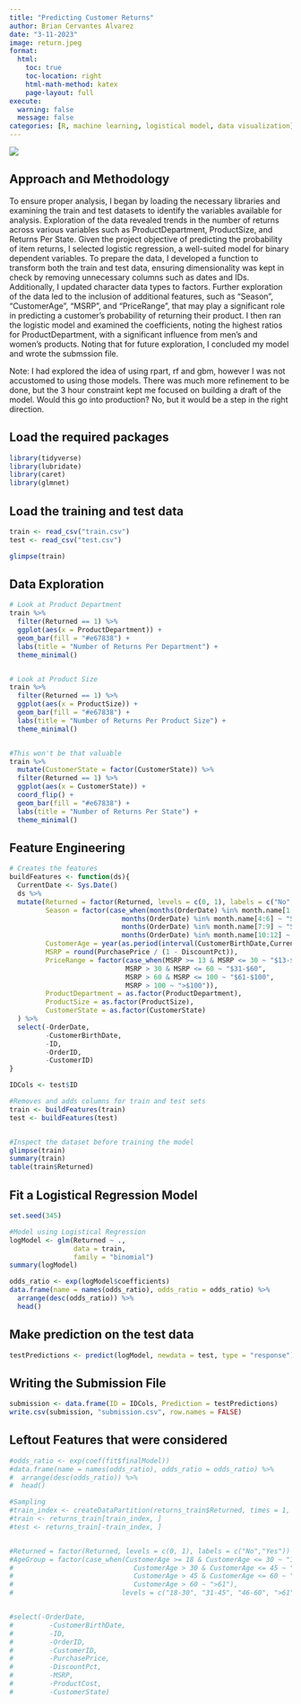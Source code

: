 ```yaml
---
title: "Predicting Customer Returns"
author: Brian Cervantes Alvarez
date: "3-11-2023"
image: return.jpeg
format:
  html:
    toc: true
    toc-location: right
    html-math-method: katex
    page-layout: full
execute: 
  warning: false
  message: false
categories: [R, machine learning, logistical model, data visualization]
---
```


![](return.jpeg)

## Approach and Methodology

To ensure proper analysis, I began by loading the necessary libraries and examining the train and test datasets to identify the variables available for analysis. Exploration of the data revealed trends in the number of returns across various variables such as ProductDepartment, ProductSize, and Returns Per State. Given the project objective of predicting the probability of item returns, I selected logistic regression, a well-suited model for binary dependent variables. To prepare the data, I developed a function to transform both the train and test data, ensuring dimensionality was kept in check by removing unnecessary columns such as dates and IDs. Additionally, I updated character data types to factors. Further exploration of the data led to the inclusion of additional features, such as "Season", "CustomerAge", "MSRP", and "PriceRange", that may play a significant role in predicting a customer's probability of returning their product. I then ran the logistic model and examined the coefficients, noting the highest ratios for ProductDepartment, with a significant influence from men's and women's products. Noting that for future exploration, I concluded my model and wrote the submssion file.

Note: I had explored the idea of using rpart, rf and gbm, however I was not accustomed to using those models. There was much more refinement to be done, but the 3 hour constraint kept me focused on building a draft of the model. Would this go into production? No, but it would be a step in the right direction.

## Load the required packages

```r
library(tidyverse)
library(lubridate)
library(caret)
library(glmnet)
```

## Load the training and test data

```r
train <- read_csv("train.csv") 
test <- read_csv("test.csv") 

glimpse(train)
```

## Data Exploration

```r
# Look at Product Department
train %>% 
  filter(Returned == 1) %>%
  ggplot(aes(x = ProductDepartment)) +
  geom_bar(fill = "#e67838") +
  labs(title = "Number of Returns Per Department") + 
  theme_minimal()


# Look at Product Size
train %>% 
  filter(Returned == 1) %>%
  ggplot(aes(x = ProductSize)) +
  geom_bar(fill = "#e67838") +
  labs(title = "Number of Returns Per Product Size") + 
  theme_minimal()


#This won't be that valuable
train %>% 
  mutate(CustomerState = factor(CustomerState)) %>%
  filter(Returned == 1) %>%
  ggplot(aes(x = CustomerState)) +
  coord_flip() +
  geom_bar(fill = "#e67838") +
  labs(title = "Number of Returns Per State") + 
  theme_minimal()


```

## Feature Engineering

```r
# Creates the features
buildFeatures <- function(ds){
  CurrentDate <- Sys.Date()
  ds %>%
  mutate(Returned = factor(Returned, levels = c(0, 1), labels = c("No","Yes")),
         Season = factor(case_when(months(OrderDate) %in% month.name[1:3] ~ "Winter",
                            months(OrderDate) %in% month.name[4:6] ~ "Spring",
                            months(OrderDate) %in% month.name[7:9] ~ "Summer",
                            months(OrderDate) %in% month.name[10:12] ~ "Fall")), 
         CustomerAge = year(as.period(interval(CustomerBirthDate,CurrentDate))),
         MSRP = round(PurchasePrice / (1 - DiscountPct)),
         PriceRange = factor(case_when(MSRP >= 13 & MSRP <= 30 ~ "$13-$30",
                             MSRP > 30 & MSRP <= 60 ~ "$31-$60",
                             MSRP > 60 & MSRP <= 100 ~ "$61-$100",
                             MSRP > 100 ~ ">$100")),
         ProductDepartment = as.factor(ProductDepartment),
         ProductSize = as.factor(ProductSize),
         CustomerState = as.factor(CustomerState)
  ) %>%
  select(-OrderDate, 
         -CustomerBirthDate, 
         -ID, 
         -OrderID, 
         -CustomerID)
}

IDCols <- test$ID

#Removes and adds columns for train and test sets
train <- buildFeatures(train)
test <- buildFeatures(test)


#Inspect the dataset before training the model
glimpse(train)
summary(train)
table(train$Returned)

```

## Fit a Logistical Regression Model

```r
set.seed(345)

#Model using Logistical Regression
logModel <- glm(Returned ~ .,
                data = train,
                family = "binomial")
summary(logModel)

odds_ratio <- exp(logModel$coefficients)
data.frame(name = names(odds_ratio), odds_ratio = odds_ratio) %>%  
  arrange(desc(odds_ratio)) %>% 
  head()

```

## Make prediction on the test data

```r
testPredictions <- predict(logModel, newdata = test, type = "response")
```

## Writing the Submission File

```r
submission <- data.frame(ID = IDCols, Prediction = testPredictions)
write.csv(submission, "submission.csv", row.names = FALSE)
```

## Leftout Features that were considered

```r

#odds_ratio <- exp(coef(fit$finalModel))
#data.frame(name = names(odds_ratio), odds_ratio = odds_ratio) %>%  
#  arrange(desc(odds_ratio)) %>% 
#  head()

#Sampling
#train_index <- createDataPartition(returns_train$Returned, times = 1, p = 0.7, list = FALSE)
#train <- returns_train[train_index, ]
#test <- returns_train[-train_index, ]


#Returned = factor(Returned, levels = c(0, 1), labels = c("No","Yes"))
#AgeGroup = factor(case_when(CustomerAge >= 18 & CustomerAge <= 30 ~ "18-30",
#                              CustomerAge > 30 & CustomerAge <= 45 ~ "31-45",
#                              CustomerAge > 45 & CustomerAge <= 60 ~ "46-60",
#                              CustomerAge > 60 ~ ">61"),
#                           levels = c("18-30", "31-45", "46-60", ">61"))


#select(-OrderDate, 
#         -CustomerBirthDate, 
#         -ID, 
#         -OrderID, 
#         -CustomerID,
#         -PurchasePrice,
#         -DiscountPct,
#         -MSRP,
#         -ProductCost,
#         -CustomerState)
```
